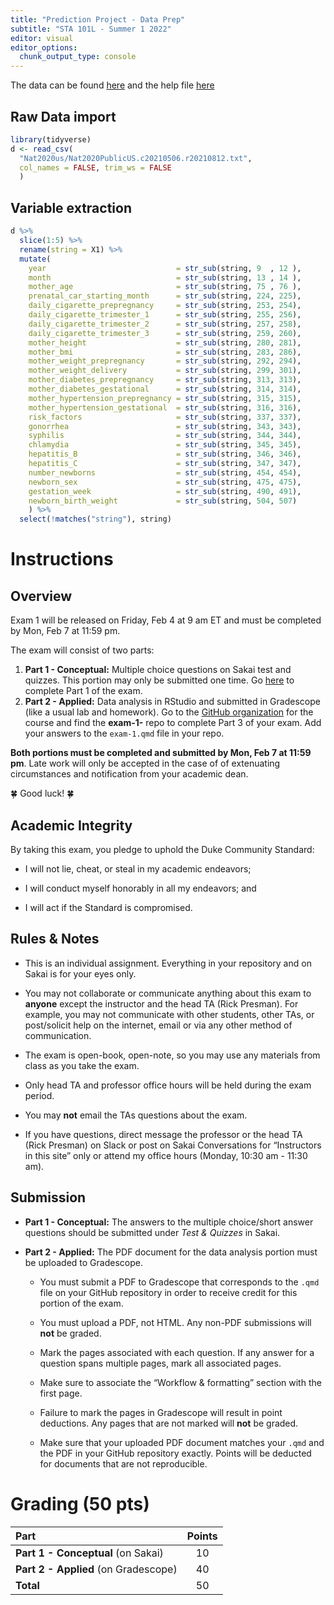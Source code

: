 ```yaml
---
title: "Prediction Project - Data Prep"
subtitle: "STA 101L - Summer 1 2022"
editor: visual
editor_options: 
  chunk_output_type: console
---
```


The data can be found [here](https://ftp.cdc.gov/pub/Health_Statistics/NCHS/Datasets/DVS/natality/Nat2020us.zip) and the help file [here](https://ftp.cdc.gov/pub/Health_Statistics/NCHS/Dataset_Documentation/DVS/natality/UserGuide2020.pdf)

## Raw Data import

```r
library(tidyverse)
d <- read_csv(
  "Nat2020us/Nat2020PublicUS.c20210506.r20210812.txt",
  col_names = FALSE, trim_ws = FALSE
  )
```

## Variable extraction

```r
d %>%
  slice(1:5) %>%
  rename(string = X1) %>%
  mutate(
    year                             = str_sub(string, 9  , 12 ),
    month                            = str_sub(string, 13 , 14 ),
    mother_age                       = str_sub(string, 75 , 76 ),
    prenatal_car_starting_month      = str_sub(string, 224, 225),
    daily_cigarette_prepregnancy     = str_sub(string, 253, 254),
    daily_cigarette_trimester_1      = str_sub(string, 255, 256),
    daily_cigarette_trimester_2      = str_sub(string, 257, 258),
    daily_cigarette_trimester_3      = str_sub(string, 259, 260),
    mother_height                    = str_sub(string, 280, 281),
    mother_bmi                       = str_sub(string, 283, 286),
    mother_weight_prepregnancy       = str_sub(string, 292, 294),
    mother_weight_delivery           = str_sub(string, 299, 301),
    mother_diabetes_prepregnancy     = str_sub(string, 313, 313),
    mother_diabetes_gestational      = str_sub(string, 314, 314),
    mother_hypertension_prepregnancy = str_sub(string, 315, 315),
    mother_hypertension_gestational  = str_sub(string, 316, 316),
    risk_factors                     = str_sub(string, 337, 337),
    gonorrhea                        = str_sub(string, 343, 343),
    syphilis                         = str_sub(string, 344, 344),
    chlamydia                        = str_sub(string, 345, 345),
    hepatitis_B                      = str_sub(string, 346, 346),
    hepatitis_C                      = str_sub(string, 347, 347),
    number_newborns                  = str_sub(string, 454, 454),
    newborn_sex                      = str_sub(string, 475, 475),
    gestation_week                   = str_sub(string, 490, 491),
    newborn_birth_weight             = str_sub(string, 504, 507)
    ) %>%
  select(!matches("string"), string)
```

# Instructions

## Overview

Exam 1 will be released on Friday, Feb 4 at 9 am ET and must be completed by Mon, Feb 7 at 11:59 pm.

The exam will consist of two parts:

1.  **Part 1 - Conceptual:** Multiple choice questions on Sakai test and quizzes. This portion may only be submitted one time. Go [here](https://sakai.duke.edu/samigo-app/servlet/Login?id=6fa7ebf3-01af-42a6-91ba-3e813d3901221643963875703) to complete Part 1 of the exam.
2.  **Part 2 - Applied:** Data analysis in RStudio and submitted in Gradescope (like a usual lab and homework). Go to the [GitHub organization](https://github.com/sta210-s22/) for the course and find the **exam-1-** repo to complete Part 3 of your exam. Add your answers to the `exam-1.qmd` file in your repo.

**Both portions must be completed and submitted by Mon, Feb 7 at 11:59 pm**. Late work will only be accepted in the case of of extenuating circumstances and notification from your academic dean.

🍀 Good luck! 🍀

## Academic Integrity

By taking this exam, you pledge to uphold the Duke Community Standard:

-   I will not lie, cheat, or steal in my academic endeavors;

-   I will conduct myself honorably in all my endeavors; and

-   I will act if the Standard is compromised.

## Rules & Notes

-   This is an individual assignment. Everything in your repository and on Sakai is for your eyes only.

-   You may not collaborate or communicate anything about this exam to **anyone** except the instructor and the head TA (Rick Presman). For example, you may not communicate with other students, other TAs, or post/solicit help on the internet, email or via any other method of communication.

-   The exam is open-book, open-note, so you may use any materials from class as you take the exam.

-   Only head TA and professor office hours will be held during the exam period.

-   You may **not** email the TAs questions about the exam.

-   If you have questions, direct message the professor or the head TA (Rick Presman) on Slack or post on Sakai Conversations for "Instructors in this site" only or attend my office hours (Monday, 10:30 am - 11:30 am).

## Submission

-   **Part 1 - Conceptual:** The answers to the multiple choice/short answer questions should be submitted under *Test & Quizzes* in Sakai.

-   **Part 2 - Applied:** The PDF document for the data analysis portion must be uploaded to Gradescope.

    -   You must submit a PDF to Gradescope that corresponds to the `.qmd` file on your GitHub repository in order to receive credit for this portion of the exam.

    -   You must upload a PDF, not HTML. Any non-PDF submissions will **not** be graded.

    -   Mark the pages associated with each question. If any answer for a question spans multiple pages, mark all associated pages.

    -   Make sure to associate the "Workflow & formatting" section with the first page.

    -   Failure to mark the pages in Gradescope will result in point deductions. Any pages that are not marked will **not** be graded.

    -   Make sure that your uploaded PDF document matches your `.qmd` and the PDF in your GitHub repository exactly. Points will be deducted for documents that are not reproducible.

# Grading (50 pts)

| **Part**                             | **Points** |
|:-------------------------------------|:----------:|
| **Part 1 - Conceptual** (on Sakai)   |     10     |
| **Part 2 - Applied** (on Gradescope) |     40     |
| **Total**                            |     50     |
